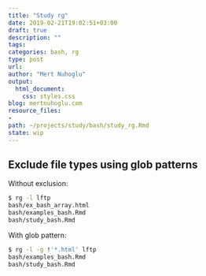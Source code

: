 ```yaml
---
title: "Study rg"
date: 2019-02-21T19:02:51+03:00 
draft: true
description: ""
tags:
categories: bash, rg
type: post
url:
author: "Mert Nuhoglu"
output:
  html_document:
    css: styles.css
blog: mertnuhoglu.com
resource_files:
- 
path: ~/projects/study/bash/study_rg.Rmd
state: wip
---
```


## Exclude file types using glob patterns

Without exclusion:

``` bash
$ rg -l lftp
bash/ex_bash_array.html
bash/examples_bash.Rmd
bash/study_bash.Rmd
``` 

With glob pattern:

``` bash
$ rg -l -g !'*.html' lftp
bash/examples_bash.Rmd
bash/study_bash.Rmd
``` 

